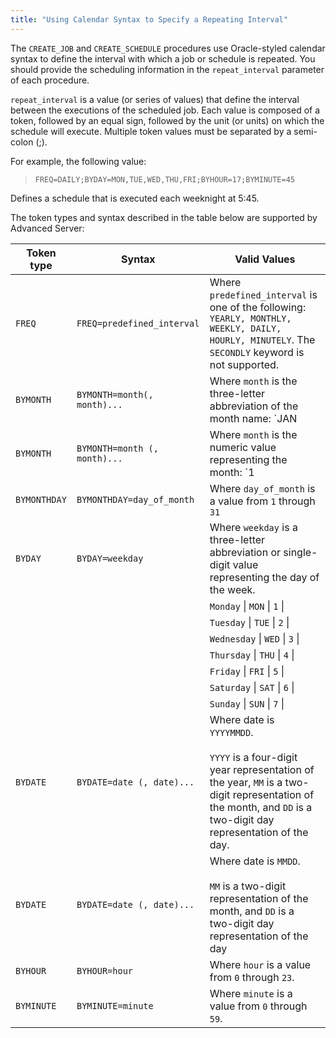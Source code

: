```yaml
---
title: "Using Calendar Syntax to Specify a Repeating Interval"
---
```


The `CREATE_JOB` and `CREATE_SCHEDULE` procedures use Oracle-styled calendar syntax to define the interval with which a job or schedule is repeated. You should provide the scheduling information in the `repeat_interval` parameter of each procedure.

`repeat_interval` is a value (or series of values) that define the interval between the executions of the scheduled job. Each value is composed of a token, followed by an equal sign, followed by the unit (or units) on which the schedule will execute. Multiple token values must be separated by a semi-colon (;).

For example, the following value:

> `FREQ=DAILY;BYDAY=MON,TUE,WED,THU,FRI;BYHOUR=17;BYMINUTE=45`

Defines a schedule that is executed each weeknight at 5:45.

The token types and syntax described in the table below are supported by Advanced Server:

| Token type   | Syntax                       | Valid Values                                                                                                                                                                                         |
| ------------ | ---------------------------- | ---------------------------------------------------------------------------------------------------------------------------------------------------------------------------------------------------- |
| `FREQ`       | `FREQ=predefined_interval`   | Where `predefined_interval` is one of the following: `YEARLY, MONTHLY, WEEKLY, DAILY, HOURLY, MINUTELY`. The `SECONDLY` keyword is not supported.                                                    |
| `BYMONTH`    | `BYMONTH=month(, month)...`  | Where `month` is the three-letter abbreviation of the month name: `JAN | FEB | MAR | APR | MAY | JUN | JUL | AUG | SEP | OCT | NOV | DEC`                                                            |
| `BYMONTH`    | `BYMONTH=month (, month)...` | Where `month` is the numeric value representing the month: `1 | 2 | 3 | 4 | 5 | 6 | 7 | 8 | 9 | 10 | 11 | 12`                                                                                        |
| `BYMONTHDAY` | `BYMONTHDAY=day_of_month`    | Where `day_of_month` is a value from `1` through `31`                                                                                                                                                |
| `BYDAY`      | `BYDAY=weekday`              | Where `weekday` is a three-letter abbreviation or single-digit value representing the day of the week.                                                                                               |
|              |                              | `Monday` \| `MON` \| `1` \|                                                                                                                                                                          |
|              |                              | `Tuesday` \| `TUE` \| `2` \|                                                                                                                                                                         |
|              |                              | `Wednesday` \| `WED` \| `3` \|                                                                                                                                                                       |
|              |                              | `Thursday` \| `THU` \| `4` \|                                                                                                                                                                        |
|              |                              | `Friday` \| `FRI` \| `5` \|                                                                                                                                                                          |
|              |                              | `Saturday` \| `SAT` \| `6` \|                                                                                                                                                                        |
|              |                              | `Sunday` \| `SUN` \| `7` \|                                                                                                                                                                          |
| `BYDATE`     | `BYDATE=date (, date)...`    | Where date is `YYYYMMDD`.<br /><br />`YYYY` is a four-digit year representation of the year, `MM` is a two-digit representation of the month, and `DD` is a two-digit day representation of the day. |
| `BYDATE`     | `BYDATE=date (, date)...`    | Where date is `MMDD`.<br /><br />`MM` is a two-digit representation of the month, and `DD` is a two-digit day representation of the day                                                              |
| `BYHOUR`     | `BYHOUR=hour`                | Where `hour` is a value from `0` through `23`.                                                                                                                                                       |
| `BYMINUTE`   | `BYMINUTE=minute`            | Where `minute` is a value from `0` through `59`.                                                                                                                                                     |
